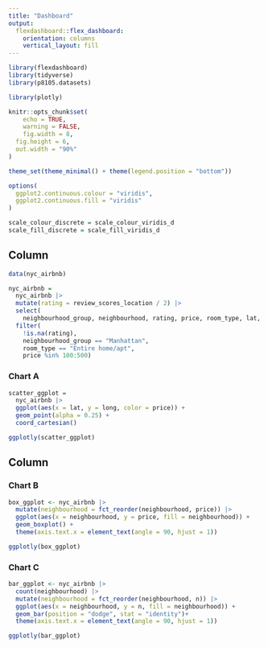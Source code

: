 ```yaml
---
title: "Dashboard"
output: 
  flexdashboard::flex_dashboard:
    orientation: columns
    vertical_layout: fill
---
```


```r
library(flexdashboard)
library(tidyverse)
library(p8105.datasets)

library(plotly)

knitr::opts_chunk$set(
	echo = TRUE,
	warning = FALSE,
	fig.width = 8, 
  fig.height = 6,
  out.width = "90%"
)

theme_set(theme_minimal() + theme(legend.position = "bottom"))

options(
  ggplot2.continuous.colour = "viridis",
  ggplot2.continuous.fill = "viridis"
)

scale_colour_discrete = scale_colour_viridis_d
scale_fill_discrete = scale_fill_viridis_d
```

Column {data-width=300}
-----------------------------------------------------------------------

```r
data(nyc_airbnb)

nyc_airbnb = 
  nyc_airbnb |> 
  mutate(rating = review_scores_location / 2) |>
  select(
    neighbourhood_group, neighbourhood, rating, price, room_type, lat, long) |>
  filter(
    !is.na(rating), 
    neighbourhood_group == "Manhattan",
    room_type == "Entire home/apt",
    price %in% 100:500)
```

### Chart A

```r
scatter_ggplot = 
  nyc_airbnb |>
  ggplot(aes(x = lat, y = long, color = price)) +
  geom_point(alpha = 0.25) +
  coord_cartesian()

ggplotly(scatter_ggplot)
```

Column {data-width=300}
-----------------------------------------------------------------------

### Chart B

```r
box_ggplot <- nyc_airbnb |> 
  mutate(neighbourhood = fct_reorder(neighbourhood, price)) |> 
  ggplot(aes(x = neighbourhood, y = price, fill = neighbourhood)) +
  geom_boxplot() +
  theme(axis.text.x = element_text(angle = 90, hjust = 1))

ggplotly(box_ggplot)
```

### Chart C

```r
bar_ggplot <- nyc_airbnb |> 
  count(neighbourhood) |> 
  mutate(neighbourhood = fct_reorder(neighbourhood, n)) |> 
  ggplot(aes(x = neighbourhood, y = n, fill = neighbourhood)) +
  geom_bar(position = "dodge", stat = "identity")+
  theme(axis.text.x = element_text(angle = 90, hjust = 1))

ggplotly(bar_ggplot)
```